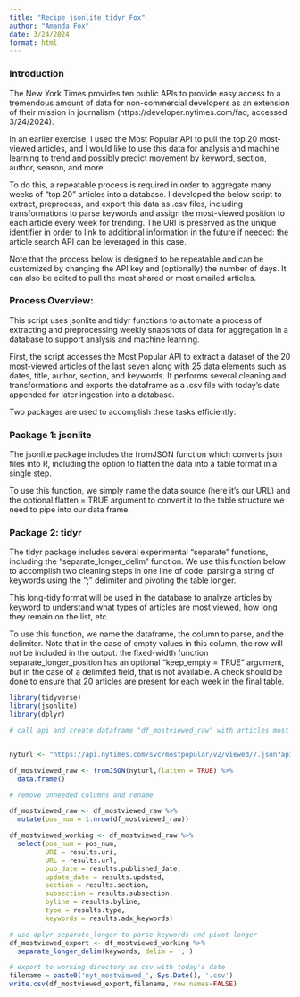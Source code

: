 ```yaml
---
title: "Recipe_jsonlite_tidyr_Fox"
author: "Amanda Fox"
date: 3/24/2024
format: html
---
```



### Introduction
The New York Times provides ten public APIs to provide easy access to a tremendous amount of data for non-commercial developers as an extension of their mission in journalism (https://developer.nytimes.com/faq, accessed 3/24/2024). 

In an earlier exercise, I used the Most Popular API to pull the top 20 most-viewed articles, and I would like to use this data for analysis and machine learning to trend and possibly predict movement by keyword, section, author, season, and more. 

To do this, a repeatable process is required in order to aggregate many weeks of "top 20" articles into a database. I developed the below script to extract, preprocess, and export this data as .csv files, including transformations to parse keywords and assign the most-viewed position to each article every week for trending. The URI is preserved as the unique identifier in order to link to additional information in the future if needed: the article search API can be leveraged in this case.

Note that the process below is designed to be repeatable and can be customized by changing the API key and (optionally) the number of days. It can also be edited to pull the most shared or most emailed articles.


### Process Overview: 
This script uses jsonlite and tidyr functions to automate a process of extracting and preprocessing weekly snapshots of data for aggregation in a database to support analysis and machine learning.
  
First, the script accesses the Most Popular API to extract a dataset of the 20 most-viewed articles of the last seven along with 25 data elements such as dates, title, author, section, and keywords. It performs several cleaning and transformations and exports the dataframe as a .csv file with today's date appended for later ingestion into a database.

Two packages are used to accomplish these tasks efficiently: 

### Package 1: jsonlite
The jsonlite package includes the fromJSON function which converts json files into R, including the option to flatten the data into a table format in a single step. 

To use this function, we simply name the data source (here it's our URL) and the optional flatten = TRUE argument to convert it to the table structure we need to pipe into our data frame.

### Package 2: tidyr 
The tidyr package includes several experimental "separate" functions, including the "separate_longer_delim" function. We use this function below to accomplish two cleaning steps in one line of code: parsing a string of keywords using the ";" delimiter and pivoting the table longer. 

This long-tidy format will be used in the database to analyze articles by keyword to understand what types of articles are most viewed, how long they remain on the list, etc.

To use this function, we name the dataframe, the column to parse, and the delimiter. Note that in the case of empty values in this column, the row will not be included in the output: the fixed-width function separate_longer_position has an optional "keep_empty = TRUE" argument, but in the case of a delimited field, that is not available. A check should be done to ensure that 20 articles are present for each week in the final table.


``` r
library(tidyverse)
library(jsonlite)
library(dplyr)

# call api and create dataframe "df_mostviewed_raw" with articles most viewed in past seven days 


nyturl <- "https://api.nytimes.com/svc/mostpopular/v2/viewed/7.json?api-key=jnf9jCrYLAyPORPG8zeeDNBhc0rbvNbu" 

df_mostviewed_raw <- fromJSON(nyturl,flatten = TRUE) %>% 
  data.frame()

# remove unneeded columns and rename

df_mostviewed_raw <- df_mostviewed_raw %>% 
  mutate(pos_num = 1:nrow(df_mostviewed_raw))

df_mostviewed_working <- df_mostviewed_raw %>% 
  select(pos_num = pos_num,
         URI = results.uri,
         URL = results.url,
         pub_date = results.published_date,
         update_date = results.updated,
         section = results.section,
         subsection = results.subsection,
         byline = results.byline,
         type = results.type,
         keywords = results.adx_keywords)

# use dplyr separate_longer to parse keywords and pivot longer
df_mostviewed_export <- df_mostviewed_working %>% 
  separate_longer_delim(keywords, delim = ';') 

# export to working directory as csv with today's date
filename = paste0('nyt_mostviewed_', Sys.Date(), '.csv')
write.csv(df_mostviewed_export,filename, row.names=FALSE)

```